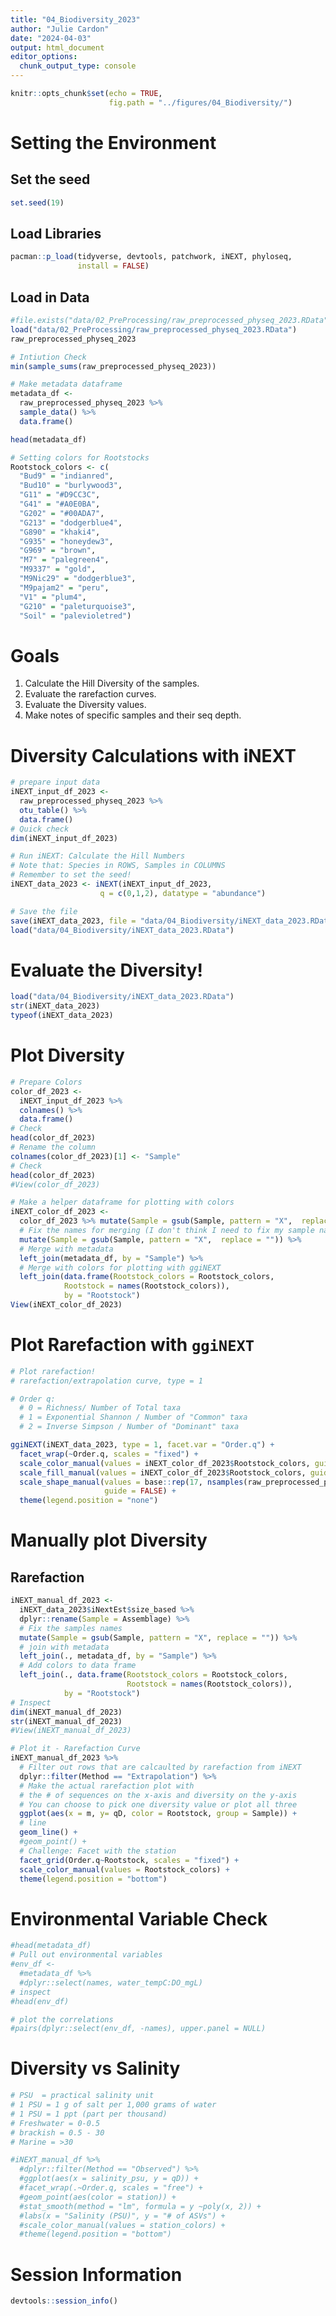 ```yaml
---
title: "04_Biodiversity_2023"
author: "Julie Cardon"
date: "2024-04-03"
output: html_document
editor_options: 
  chunk_output_type: console
---
```


```r
knitr::opts_chunk$set(echo = TRUE,
                      fig.path = "../figures/04_Biodiversity/")
```

# Setting the Environment 

## Set the seed 
```r
set.seed(19)
```

## Load Libraries 
```r
pacman::p_load(tidyverse, devtools, patchwork, iNEXT, phyloseq,
               install = FALSE)
```

## Load in Data 
```r
#file.exists("data/02_PreProcessing/raw_preprocessed_physeq_2023.RData")- check the knit directory
load("data/02_PreProcessing/raw_preprocessed_physeq_2023.RData")
raw_preprocessed_physeq_2023

# Intiution Check 
min(sample_sums(raw_preprocessed_physeq_2023))

# Make metadata dataframe
metadata_df <-
  raw_preprocessed_physeq_2023 %>%
  sample_data() %>%
  data.frame()

head(metadata_df)

# Setting colors for Rootstocks 
Rootstock_colors <- c(
  "Bud9" = "indianred",
  "Bud10" = "burlywood3",
  "G11" = "#D9CC3C",
  "G41" = "#A0E0BA",
  "G202" = "#00ADA7",
  "G213" = "dodgerblue4",
  "G890" = "khaki4",
  "G935" = "honeydew3",
  "G969" = "brown",
  "M7" = "palegreen4",
  "M9337" = "gold",
  "M9Nic29" = "dodgerblue3",
  "M9pajam2" = "peru",
  "V1" = "plum4",
  "G210" = "paleturquoise3",
  "Soil" = "palevioletred")
```


# Goals

1. Calculate the Hill Diversity of the samples. 
2. Evaluate the rarefaction curves. 
3. Evaluate the Diversity values. 
4. Make notes of specific samples and their seq depth. 

# Diversity Calculations with iNEXT 

```r
# prepare input data 
iNEXT_input_df_2023 <- 
  raw_preprocessed_physeq_2023 %>%
  otu_table() %>%
  data.frame()
# Quick check
dim(iNEXT_input_df_2023)

# Run iNEXT: Calculate the Hill Numbers 
# Note that: Species in ROWS, Samples in COLUMNS 
# Remember to set the seed! 
iNEXT_data_2023 <- iNEXT(iNEXT_input_df_2023, 
                    q = c(0,1,2), datatype = "abundance")

# Save the file
save(iNEXT_data_2023, file = "data/04_Biodiversity/iNEXT_data_2023.RData")
load("data/04_Biodiversity/iNEXT_data_2023.RData")
```

# Evaluate the Diversity! 
```r
load("data/04_Biodiversity/iNEXT_data_2023.RData")
str(iNEXT_data_2023)
typeof(iNEXT_data_2023)
```

# Plot Diversity 
```r
# Prepare Colors 
color_df_2023 <- 
  iNEXT_input_df_2023 %>%
  colnames() %>%
  data.frame()
# Check
head(color_df_2023)
# Rename the column 
colnames(color_df_2023)[1] <- "Sample"
# Check
head(color_df_2023)
#View(color_df_2023)

# Make a helper dataframe for plotting with colors 
iNEXT_color_df_2023 <- 
  color_df_2023 %>% mutate(Sample = gsub(Sample, pattern = "X",  replace = "")) %>%
  # Fix the names for merging (I don't think I need to fix my sample names)
  mutate(Sample = gsub(Sample, pattern = "X",  replace = "")) %>%
  # Merge with metadata
  left_join(metadata_df, by = "Sample") %>%
  # Merge with colors for plotting with ggiNEXT
  left_join(data.frame(Rootstock_colors = Rootstock_colors,
            Rootstock = names(Rootstock_colors)),
            by = "Rootstock")
View(iNEXT_color_df_2023)
```

# Plot Rarefaction with `ggiNEXT`

```r
# Plot rarefaction! 
# rarefaction/extrapolation curve, type = 1 

# Order q: 
  # 0 = Richness/ Number of Total taxa
  # 1 = Exponential Shannon / Number of "Common" taxa
  # 2 = Inverse Simpson / Number of "Dominant" taxa 

ggiNEXT(iNEXT_data_2023, type = 1, facet.var = "Order.q") + 
  facet_wrap(~Order.q, scales = "fixed") + 
  scale_color_manual(values = iNEXT_color_df_2023$Rootstock_colors, guide = FALSE) + 
  scale_fill_manual(values = iNEXT_color_df_2023$Rootstock_colors, guide = FALSE) + 
  scale_shape_manual(values = base::rep(17, nsamples(raw_preprocessed_physeq_2023)),
                     guide = FALSE) + 
  theme(legend.position = "none")
```


# Manually plot Diversity 

## Rarefaction
```r

iNEXT_manual_df_2023 <- 
  iNEXT_data_2023$iNextEst$size_based %>%
  dplyr::rename(Sample = Assemblage) %>%
  # Fix the samples names 
  mutate(Sample = gsub(Sample, pattern = "X", replace = "")) %>%
  # join with metadata 
  left_join(., metadata_df, by = "Sample") %>%
  # Add colors to data frame
  left_join(., data.frame(Rootstock_colors = Rootstock_colors,
                          Rootstock = names(Rootstock_colors)),
            by = "Rootstock") 
# Inspect 
dim(iNEXT_manual_df_2023)
str(iNEXT_manual_df_2023)
#View(iNEXT_manual_df_2023)

# Plot it - Rarefaction Curve 
iNEXT_manual_df_2023 %>%
  # Filter out rows that are calcaulted by rarefaction from iNEXT
  dplyr::filter(Method == "Extrapolation") %>%
  # Make the actual rarefaction plot with 
  # the # of sequences on the x-axis and diversity on the y-axis
  # You can choose to pick one diversity value or plot all three 
  ggplot(aes(x = m, y= qD, color = Rootstock, group = Sample)) + 
  # line 
  geom_line() + 
  #geom_point() + 
  # Challenge: Facet with the station
  facet_grid(Order.q~Rootstock, scales = "fixed") + 
  scale_color_manual(values = Rootstock_colors) + 
  theme(legend.position = "bottom")
```


# Environmental Variable Check 

```r
#head(metadata_df)
# Pull out environmental variables 
#env_df <- 
  #metadata_df %>%
  #dplyr::select(names, water_tempC:DO_mgL)
# inspect
#head(env_df)

# plot the correlations
#pairs(dplyr::select(env_df, -names), upper.panel = NULL) 
```

# Diversity vs Salinity 

```r
# PSU  = practical salinity unit 
# 1 PSU = 1 g of salt per 1,000 grams of water
# 1 PSU = 1 ppt (part per thousand)
# Freshwater = 0-0.5
# brackish = 0.5 - 30
# Marine = >30

#iNEXT_manual_df %>%
  #dplyr::filter(Method == "Observed") %>%
  #ggplot(aes(x = salinity_psu, y = qD)) + 
  #facet_wrap(.~Order.q, scales = "free") + 
  #geom_point(aes(color = station)) + 
  #stat_smooth(method = "lm", formula = y ~poly(x, 2)) + 
  #labs(x = "Salinity (PSU)", y = "# of ASVs") + 
  #scale_color_manual(values = station_colors) + 
  #theme(legend.position = "bottom")
```

# Session Information
```r
devtools::session_info()
```

